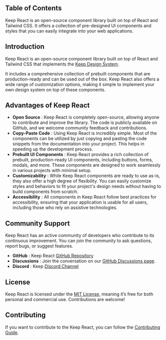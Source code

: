 ## Table of Contents

Keep React is an open-source component library built on top of React and Tailwind CSS. It offers a collection of pre-designed UI components and styles that you can easily integrate into your web applications.

## Introduction

Keep React is an open-source component library built on top of React and Tailwind CSS that implements the [Keep Design System](https://keepdesign.io).

It includes a comprehensive collection of prebuilt components that are production-ready and can be used out of the box. Keep React also offers a wide range of customization options, making it simple to implement your own design system on top of these components.

## Advantages of Keep React

- **Open Source** : Keep React is completely open-source, allowing anyone to contribute and improve the library. The code is publicly available on GitHub, and we welcome community feedback and contributions.
- **Copy-Paste Code** : Using Keep React is incredibly simple. Most of the components can be utilized by just copying and pasting the code snippets from the documentation into your project. This helps in speeding up the development process.
- **Prebuilt UI Components** : Keep React provides a rich collection of prebuilt, production-ready UI components, including buttons, forms, modals, and more. These components are designed to work seamlessly in various projects with minimal setup.
- **Customizability** : While Keep React components are ready to use as-is, they also offer a high degree of flexibility. You can easily customize styles and behaviors to fit your project's design needs without having to build components from scratch.
- **Accessibility** : All components in Keep React follow best practices for accessibility, ensuring that your application is usable for all users, including those who rely on assistive technologies.

## Community Support

Keep React has an active community of developers who contribute to its continuous improvement. You can join the community to ask questions, report bugs, or suggest features.

- **GitHub** : Keep React [GitHub Repository](https://github.com/StaticMania/keep-react)
- **Discussions** : Join the conversation on our [GitHub Discussions page](https://github.com/StaticMania/keep-react/discussions).
- **Discord** : Keep [Discord Channel](https://discord.gg/fSxDJyvJmr)

## License

Keep React is licensed under the [MIT License](https://github.com/StaticMania/keep-react/blob/main/License), meaning it’s free for both personal and commercial use. Contributions are welcome!

## Contributing

If you want to contribute to the Keep React, you can follow the [Contributing Guide](https://github.com/StaticMania/keep-react/blob/main/Contribute.md).
